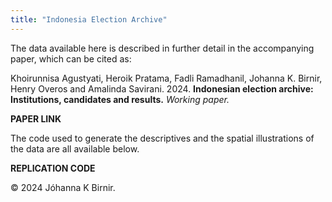 ```yaml
---
title: "Indonesia Election Archive"
---
```


The data available here is described in further detail in the accompanying paper, which can be cited as:

Khoirunnisa Agustyati, Heroik Pratama, Fadli Ramadhanil, Johanna K. Birnir, Henry Overos and Amalinda Savirani. 2024. **Indonesian election archive: Institutions, candidates and results.** *Working paper.*

**PAPER LINK**

The code used to generate the descriptives and the spatial illustrations of the data are all available below.

**REPLICATION CODE**

© 2024 Jóhanna K Birnir.
